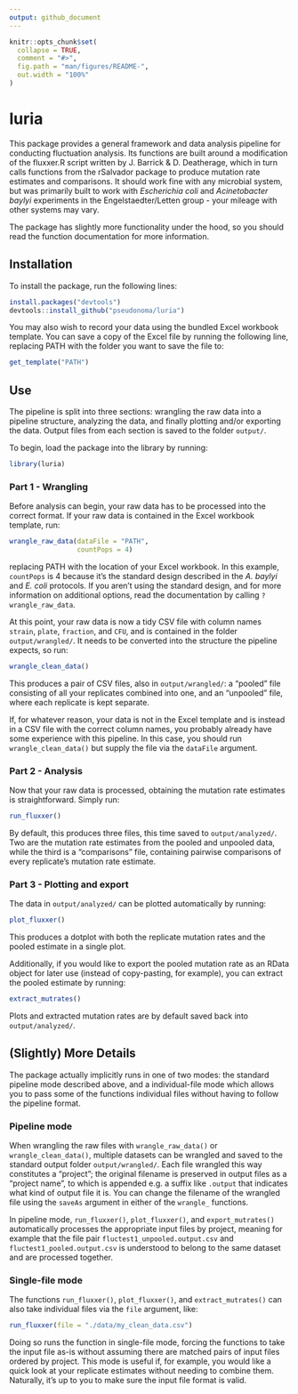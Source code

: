```yaml
---
output: github_document
---
```


<!-- README.md is generated from README.Rmd. Please edit that file -->

```r
knitr::opts_chunk$set(
  collapse = TRUE,
  comment = "#>",
  fig.path = "man/figures/README-",
  out.width = "100%"
)
```

# luria

<!-- badges: start -->

<!-- badges: end -->

This package provides a general framework and data analysis pipeline for conducting fluctuation analysis. Its functions are built around a modification of the fluxxer.R script written by J. Barrick & D. Deatherage, which in turn calls functions from the rSalvador package to produce mutation rate estimates and comparisons. It should work fine with any microbial system, but was primarily built to work with *Escherichia coli* and *Acinetobacter baylyi* experiments in the Engelstaedter/Letten group - your mileage with other systems may vary.

The package has slightly more functionality under the hood, so you should read the function documentation for more information.

## Installation

To install the package, run the following lines:

``` r
install.packages("devtools")
devtools::install_github("pseudonoma/luria")
```

You may also wish to record your data using the bundled Excel workbook template. You can save a copy of the Excel file by running the following line, replacing PATH with the folder you want to save the file to:

``` r
get_template("PATH")
```

## Use

The pipeline is split into three sections: wrangling the raw data into a pipeline structure, analyzing the data, and finally plotting and/or exporting the data. Output files from each section is saved to the folder `output/`.

To begin, load the package into the library by running:

``` r
library(luria)
```

### Part 1 - Wrangling

Before analysis can begin, your raw data has to be processed into the correct format. If your raw data is contained in the Excel workbook template, run:

``` r
wrangle_raw_data(dataFile = "PATH", 
                 countPops = 4)
```
replacing PATH with the location of your Excel workbook. In this example, `countPops` is 4 because it's the standard design described in the *A. baylyi* and *E. coli* protocols. If you aren't using the standard design, and for more information on additional options, read the documentation by calling `?wrangle_raw_data`.

At this point, your raw data is now a tidy CSV file with column names `strain`, `plate`, `fraction`, and `CFU`, and is contained in the folder `output/wrangled/`. It needs to be converted into the structure the pipeline expects, so run:

``` r
wrangle_clean_data()
```

This produces a pair of CSV files, also in `output/wrangled/`: a "pooled" file consisting of all your replicates combined into one, and an "unpooled" file, where each replicate is kept separate.

If, for whatever reason, your data is not in the Excel template and is instead in a CSV file with the correct column names, you probably already have some experience with this pipeline. In this case, you should run `wrangle_clean_data()` but supply the file via the `dataFile` argument.

### Part 2 - Analysis

Now that your raw data is processed, obtaining the mutation rate estimates is straightforward. Simply run:

``` r
run_fluxxer()
```

By default, this produces three files, this time saved to `output/analyzed/`. Two are the mutation rate estimates from the pooled and unpooled data, while the third is a "comparisons" file, containing pairwise comparisons of every replicate's mutation rate estimate.

### Part 3 - Plotting and export

The data in `output/analyzed/` can be plotted automatically by running:

``` r
plot_fluxxer()
```

This produces a dotplot with both the replicate mutation rates and the pooled estimate in a single plot.

Additionally, if you would like to export the pooled mutation rate as an RData object for later use (instead of copy-pasting, for example), you can extract the pooled estimate by running:

``` r
extract_mutrates()
```

Plots and extracted mutation rates are by default saved back into `output/analyzed/`.

## (Slightly) More Details

The package actually implicitly runs in one of two modes: the standard pipeline mode described above, and a individual-file mode which allows you to pass some of the functions individual files without having to follow the pipeline format.

### Pipeline mode

When wrangling the raw files with `wrangle_raw_data()` or `wrangle_clean_data()`, multiple datasets can be wrangled and saved to the standard output folder `output/wrangled/`. Each file wrangled this way constitutes a "project"; the original filename is preserved in output files as a "project name", to which is appended e.g. a suffix like `.output` that indicates what kind of output file it is. You can change the filename of the wrangled file using the `saveAs` argument in either of the `wrangle_` functions.

In pipeline mode, `run_fluxxer()`, `plot_fluxxer()`, and `export_mutrates()` automatically processes the appropriate input files by project, meaning for example that the file pair `fluctest1_unpooled.output.csv` and `fluctest1_pooled.output.csv` is understood to belong to the same dataset and are processed together.

### Single-file mode

The functions `run_fluxxer()`, `plot_fluxxer()`, and `extract_mutrates()` can also take individual files via the `file` argument, like:

``` r
run_fluxxer(file = "./data/my_clean_data.csv")
```

Doing so runs the function in single-file mode, forcing the functions to take the input file as-is without assuming there are matched pairs of input files ordered by project. This mode is useful if, for example, you would like a quick look at your replicate estimates without needing to combine them. Naturally, it's up to you to make sure the input file format is valid.
